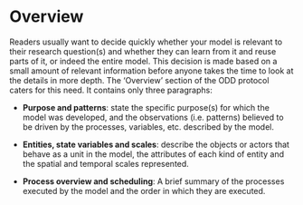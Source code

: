 # Overview

Readers usually want to decide quickly whether your model is relevant to their research question(s) and whether they can learn from it and reuse parts of it, or indeed the entire model. This decision is made based on a small amount of relevant information before anyone takes the time to look at the details in more depth. The 'Overview' section of the ODD protocol caters for this need. It contains only three paragraphs:

-   **Purpose and patterns**: state the specific purpose(s) for which the model was developed, and the observations (i.e. patterns) believed to be driven by the processes, variables, etc. described by the model.

-   **Entities, state variables and scales**: describe the objects or actors that behave as a unit in the model, the attributes of each kind of entity and the spatial and temporal scales represented.

-   **Process overview and scheduling**: A brief summary of the processes executed by the model and the order in which they are executed.


